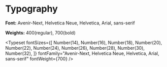 
<Meta title="Coop UI/Typography" />

# Typography

**Font:** Avenir-Next, Helvetica Neue, Helvetica, Arial, sans-serif

**Weights:** 400(regular), 700(bold)

<Typeset
  fontSizes={[
    Number(14),
    Number(16),
    Number(18),
    Number(20),
    Number(22),
    Number(24),
    Number(26),
    Number(28),
    Number(30),
    Number(32),
  ]}
  fontFamily="Avenir-Next, Helvetica Neue, Helvetica, Arial, sans-serif"
  fontWeight={700}
/>
